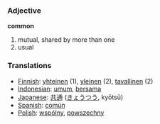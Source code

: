 === Adjective ===
'''common'''

# mutual, shared by more than one
# usual

=== Translations ===
*[[Finnish]]: [[yhteinen]] (1), [[yleinen]] (2), [[tavallinen]] (2)
*[[Indonesian]]: [[umum]], [[sama|bersama]]
*[[Japanese]]: [[共通]] ([[きょうつう]], kyōtsū)
*[[Spanish]]: [[común]]
*[[Polish]]: [[wspólny]], [[powszechny]]
